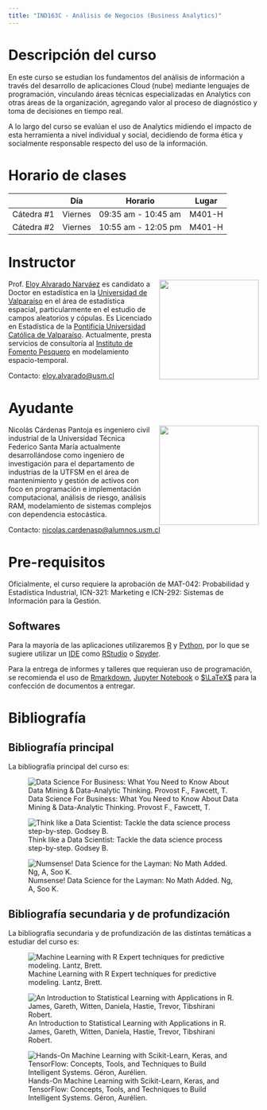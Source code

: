 ```yaml
---
title: "IND163C - Análisis de Negocios (Business Analytics)"
---
```


# Descripción del curso

En este curso se estudian los fundamentos del análisis de información a través del desarrollo de aplicaciones Cloud (nube) mediante lenguajes de programación, vinculando áreas técnicas especializadas en Analytics con otras áreas de la organización, agregando valor al proceso de diagnóstico y toma de decisiones en tiempo real.

A lo largo del curso se evalúan el uso de Analytics midiendo el impacto de esta herramienta a nivel individual y social, decidiendo de forma ética y socialmente responsable respecto del uso de la información.

# Horario de clases

|            | Día     | Horario             | Lugar  |
|------------|---------|---------------------|--------|
| Cátedra #1 | Viernes | 09:35 am - 10:45 am | M401-H |
| Cátedra #2 | Viernes | 10:55 am - 12:05 pm | M401-H |

# Instructor

![](images/e.jpg){style="float:right;padding: 0 0 0 10px;" fig-alt="EAN" width="200"}

Prof. [Eloy Alvarado Narváez](https://ealvnrz.netlify.com/) es candidato a Doctor en estadística en la [Universidad de Valparaíso](https://www.uv.cl/) en el área de estadística espacial, particularmente en el estudio de campos aleatorios y cópulas. Es Licenciado en Estadística de la [Pontificia Universidad Católica de Valparaíso](http://www.pucv.cl). Actualmente, presta servicios de consultoría al [Instituto de Fomento Pesquero](http://www.ifop.cl) en modelamiento espacio-temporal.

Contacto: [eloy.alvarado@usm.cl](mailto:eloy.alvarado@usm.cl)

# Ayudante

![](images/nico.jpg){style="float:right;padding: 0 0 0 10px;" fig-alt="NCP" width="200"}
Nicolás Cárdenas Pantoja es ingeniero civil industrial de la Universidad Técnica Federico Santa María actualmente desarrollándose como ingeniero de investigación para el departamento de industrias de la UTFSM en el área de mantenimiento y gestión de activos con foco en programación e implementación computacional, análisis de riesgo, análisis RAM, modelamiento de sistemas complejos con dependencia estocástica.

Contacto: [nicolas.cardenasp@alumnos.usm.cl](mailto:nicolas.cardenasp@alumnos.usm.cl)

# Pre-requisitos

Oficialmente, el curso requiere la aprobación de MAT-042: Probabilidad y Estadística Industrial, ICN-321: Marketing e ICN-292: Sistemas de Información para la Gestión.

## Softwares

Para la mayoría de las aplicaciones utilizaremos [R](https://www.r-project.org/) y [Python](https://www.python.org/), por lo que se sugiere utilizar un [IDE](https://es.wikipedia.org/wiki/Entorno_de_desarrollo_integrado) como [RStudio](https://www.rstudio.com/) o [Spyder](https://www.spyder-ide.org/).

Para la entrega de informes y talleres que requieran uso de programación, se recomienda el uso de [Rmarkdown](https://rmarkdown.rstudio.com/), [Jupyter Notebook](https://jupyter.org/) o [$\LaTeX$](https://es.wikipedia.org/wiki/LaTeX) para la confección de documentos a entregar.

# Bibliografía

## Bibliografía principal

La bibliografía principal del curso es:

::: {layout-ncol="3"}
![Data Science For Business: What You Need to Know About Data Mining & Data-Analytic Thinking. Provost F., Fawcett, T.](images/ds.jpg)

![Think like a Data Scientist: Tackle the data science process step-by-step. Godsey B.](images/think.jpg)

![Numsense! Data Science for the Layman: No Math Added. Ng, A, Soo K.](images/numsense.jpg)
:::

## Bibliografía secundaria y de profundización

La bibliografía secundaria y de profundización de las distintas temáticas a estudiar del curso es:

::: {layout-ncol="3"}
![Machine Learning with R Expert techniques for predictive modeling. Lantz, Brett.](images/ml_r.jpg)

![An Introduction to Statistical Learning with Applications in R. James, Gareth, Witten, Daniela, Hastie, Trevor, Tibshirani Robert.](images/intro_sl.jpg)

![Hands-On Machine Learning with Scikit-Learn, Keras, and TensorFlow: Concepts, Tools, and Techniques to Build Intelligent Systems. Géron, Aurélien.](images/hands_on.jpg)
:::
